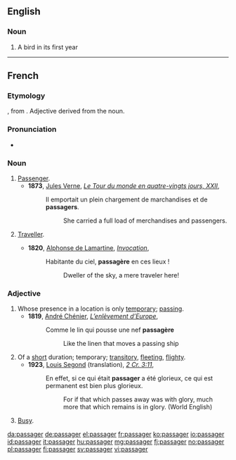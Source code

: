 ==English==

===Noun===
{{en-noun}}

# {{falconry}} A bird in its first year

----
==French==

===Etymology===
{{etyl|frm|fr}} {{term|passagier|lang=frm}}, from {{term|passage}}. Adjective derived from the noun.

===Pronunciation===
* {{audio|Fr-passager.ogg|audio}}

===Noun===
{{fr-noun|m|s|passagère}}

# [[passenger|Passenger]].
#* '''1873''', [[w:Jules Verne|Jules Verne]], ''[[s:Le Tour du monde en quatre-vingts jours - Chapitre 22|Le Tour du monde en quatre-vingts jours, XXII]]'',
#*: Il emportait un plein chargement de marchandises et de '''passagers'''.
#*:: She carried a full load of merchandises and passengers.
# {{archaic|lang=fr}} [[traveller|Traveller]].
#* '''1820''', [[w:Alphonse de Lamartine|Alphonse de Lamartine]], ''[[s:Invocation|Invocation]]'',
#*: Habitante du ciel, '''passagère''' en ces lieux !
#*:: Dweller of the sky, a mere traveler here!

===Adjective===
{{fr-adj|f=passagère}}

# Whose presence in a location is only [[temporary]]; [[passing]].
#* '''1819''', [[w:André Chénier|André Chénier]], ''[[s:L’enlèvement d’Europe|L’enlèvement d’Europe]]'',
#*: Comme le lin qui pousse une nef '''passagère'''
#*:: Like the linen that moves a passing ship
# Of a [[short]] duration; temporary; [[transitory]], [[fleeting]], [[flighty]].
#* '''1923''', [[w:Louis Segond|Louis Segond]] (translation), ''[[s:Deuxième épître aux Corinthiens - Crampon|2 Cr. 3:11]]'',
#*: En effet, si ce qui était '''passager''' a été glorieux, ce qui est permanent est bien plus glorieux.
#*:: For if that which passes away was with glory, much more that which remains is in glory. (World English)
# {{informal|of a street or place|lang=fr}} [[busy|Busy]].

[[da:passager]]
[[de:passager]]
[[el:passager]]
[[fr:passager]]
[[ko:passager]]
[[io:passager]]
[[id:passager]]
[[it:passager]]
[[hu:passager]]
[[mg:passager]]
[[fj:passager]]
[[no:passager]]
[[pl:passager]]
[[fi:passager]]
[[sv:passager]]
[[vi:passager]]